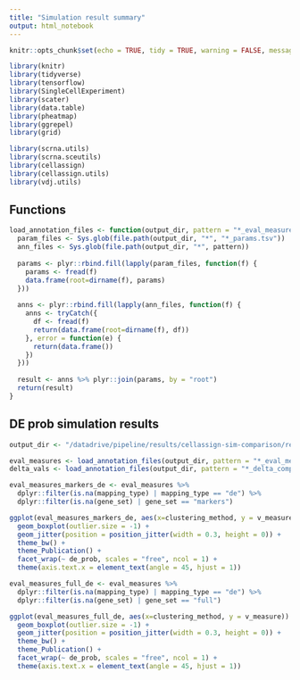```yaml
---
title: "Simulation result summary"
output: html_notebook
---
```


```r
knitr::opts_chunk$set(echo = TRUE, tidy = TRUE, warning = FALSE, message = FALSE, cache = TRUE, cache.lazy = FALSE, fig.width = 8, fig.height = 4.5)
```

```r
library(knitr)
library(tidyverse)
library(tensorflow)
library(SingleCellExperiment)
library(scater)
library(data.table)
library(pheatmap)
library(ggrepel)
library(grid)

library(scrna.utils)
library(scrna.sceutils)
library(cellassign)
library(cellassign.utils)
library(vdj.utils)
```

## Functions

```r
load_annotation_files <- function(output_dir, pattern = "*_eval_measures.tsv") {
  param_files <- Sys.glob(file.path(output_dir, "*", "*_params.tsv"))
  ann_files <- Sys.glob(file.path(output_dir, "*", pattern))
  
  params <- plyr::rbind.fill(lapply(param_files, function(f) {
    params <- fread(f)
    data.frame(root=dirname(f), params)
  }))
  
  anns <- plyr::rbind.fill(lapply(ann_files, function(f) {
    anns <- tryCatch({
      df <- fread(f)
      return(data.frame(root=dirname(f), df))
    }, error = function(e) {
      return(data.frame())
    })
  }))
  
  result <- anns %>% plyr::join(params, by = "root")
  return(result)
}
```

## DE prob simulation results

```r
output_dir <- "/datadrive/pipeline/results/cellassign-sim-comparison/resultsdeprob2"

eval_measures <- load_annotation_files(output_dir, pattern = "*_eval_measures.tsv")
delta_vals <- load_annotation_files(output_dir, pattern = "*_delta_compare.tsv")
```

```r
eval_measures_markers_de <- eval_measures %>%
  dplyr::filter(is.na(mapping_type) | mapping_type == "de") %>%
  dplyr::filter(is.na(gene_set) | gene_set == "markers")

ggplot(eval_measures_markers_de, aes(x=clustering_method, y = v_measure)) + 
  geom_boxplot(outlier.size = -1) + 
  geom_jitter(position = position_jitter(width = 0.3, height = 0)) + 
  theme_bw() + 
  theme_Publication() + 
  facet_wrap(~ de_prob, scales = "free", ncol = 1) + 
  theme(axis.text.x = element_text(angle = 45, hjust = 1))
```

```r
eval_measures_full_de <- eval_measures %>%
  dplyr::filter(is.na(mapping_type) | mapping_type == "de") %>%
  dplyr::filter(is.na(gene_set) | gene_set == "full")

ggplot(eval_measures_full_de, aes(x=clustering_method, y = v_measure)) + 
  geom_boxplot(outlier.size = -1) + 
  geom_jitter(position = position_jitter(width = 0.3, height = 0)) + 
  theme_bw() + 
  theme_Publication() + 
  facet_wrap(~ de_prob, scales = "free", ncol = 1) + 
  theme(axis.text.x = element_text(angle = 45, hjust = 1))
```



